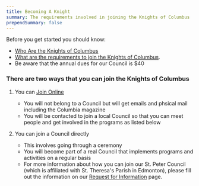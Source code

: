```yaml
---
title: Becoming A Knight
summary: The requirements involved in joining the Knights of Columbus
prependSummary: false
---
```

Before you get started you should know:

- [Who Are the Knights of Columbus](/Membership/WhoAreTheKnights) 
- [What are the requirements to join the Knights of Columbus](/OtherPages/WhatAreTheRequirementsToJoinTheKnightsOfColumbus). 
- Be aware that the annual dues for our Council is $40

### There are two ways that you can join the Knights of Columbus

1. You can [Join Online](https://kofc.org/join)
    - You will not belong to a Council but will get emails and phsical mail including the Columbia magazine
    - You will be contacted to join a local Council so that you can meet people and get involved in the programs as listed below

2. You can join a Council directly
    - This involves going through a ceremony
    - You will become part of a real Council that implements programs and activities on a regular basis
    - For more information about how you can join our St. Peter Council (which is affiliated with St. Theresa's Parish in Edmonton), please fill out the information on our [Request for Information](https://info.kofc.org/2019-Landing-Page-Council-7070_Landingpage.html) page.

